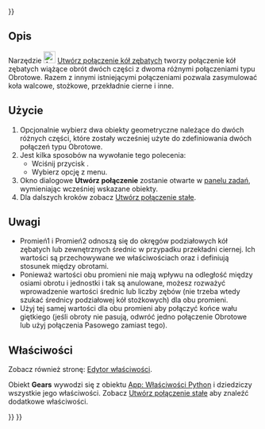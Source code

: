 <languages/>

{{UnfinishedDocu{{#translation:}}}}

{{Docnav/pl
|[[Assembly_CreateJointScrew/pl|Utwórz połączenie śrubowe]]
|[[Assembly_CreateJointBelt/pl|Utwórz połączenie pasowe]]
|[[Assembly_Workbench/pl|środowisko pracy Złożenie]]
|IconL=Assembly_CreateJointScrew.svg
|IconR=Assembly_CreateJointBelt.svg
|IconC=Workbench_Assembly.svg
}}

{{GuiCommand/pl
|Name=Assembly CreateJointGears
|Name/pl=Złożenie Utwórz połączenie kół zębatych
|MenuLocation=Złożenie → Utwórz połączenie przekładni zębatej / pasowej → Utwórz połączenie kół zębatych
|Workbenches=[[Assembly_Workbench/pl|Złożenie]]
|Shortcut=
|Version=1.0
|SeeAlso=
}}

<span id="Description"></span>
==Opis==

Narzędzie [[Image:Assembly_CreateJointGears.svg|24px]] [[Assembly_CreateJointGears/pl|Utwórz połączenie kół zębatych]] tworzy połączenie kół zębatych wiążące obrót dwóch części z dwoma różnymi połączeniami typu Obrotowe. Razem z innymi istniejącymi połączeniami pozwala zasymulować koła walcowe, stożkowe, przekładnie cierne i inne. 

<span id="Usage"></span>
==Użycie==

# Opcjonalnie wybierz dwa obiekty geometryczne należące do dwóch różnych części, które zostały wcześniej użyte do zdefiniowania dwóch połączeń typu Obrotowe.
# Jest kilka sposobów na wywołanie tego polecenia:
#* Wciśnij przycisk {{Button|[[Image:Assembly_CreateJointGears.svg|16px]] '''Utwórz połączenie koła zębatego / pasa'''}}.
#* Wybierz opcję {{MenuCommand|Złożenie → [[Image:Assembly_CreateJointGears.svg|16px]] Utwórz połączenie koła zębatego / pasa}} z menu.
# Okno dialogowe '''Utwórz połączenie''' zostanie otwarte w [[Task_panel/pl|panelu zadań]], wymieniając wcześniej wskazane obiekty.
# Dla dalszych kroków zobacz [[Assembly_CreateJointFixed/pl#Użycie|Utwórz połączenie stałe]].

<span id="Notes"></span>
==Uwagi==

* Promień1 i Promień2 odnoszą się do okręgów podziałowych kół zębatych lub zewnętrznych średnic w przypadku przekładni ciernej. Ich wartości są przechowywane we właściwościach {{PropertyData|Distance}} oraz {{PropertyData|Distance2}} i definiują stosunek między obrotami. 
* Ponieważ wartości obu promieni nie mają wpływu na odległość między osiami obrotu i jednostki i tak są anulowane, możesz rozważyć wprowadzenie wartości średnic lub liczby zębów (nie trzeba wtedy szukać średnicy podziałowej kół stożkowych) dla obu promieni. 
* Użyj tej samej wartości dla obu promieni aby połączyć końce wału giętkiego (jeśli obroty nie pasują, odwróć jedno połączenie Obrotowe lub użyj połączenia Pasowego zamiast tego).

<span id="Properties"></span>
==Właściwości==

Zobacz również stronę: [[Property_editor/pl|Edytor właściwości]].

Obiekt '''Gears''' wywodzi się z obiektu [[App_FeaturePython/pl|App: Właściwości Python]] i dziedziczy wszystkie jego właściwości. Zobacz [[Assembly_CreateJointFixed/pl#Właściwości|Utwórz połączenie stałe]] aby znaleźć dodatkowe właściwości.


{{Docnav/pl
|[[Assembly_CreateJointScrew/pl|Utwórz połączenie śrubowe]]
|[[Assembly_CreateJointBelt/pl|Utwórz połączenie pasowe]]
|[[Assembly_Workbench/pl|środowisko pracy Złożenie]]
|IconL=Assembly_CreateJointScrew.svg
|IconR=Assembly_CreateJointBelt.svg
|IconC=Workbench_Assembly.svg
}}

{{Assembly_Tools_navi{{#translation:}}}}
{{Userdocnavi{{#translation:}}}}
